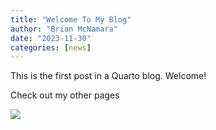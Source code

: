 ```yaml
---
title: "Welcome To My Blog"
author: "Brian McNamara"
date: "2023-11-30"
categories: [news]
---
```


This is the first post in a Quarto blog. Welcome!

Check out my other pages

![](thumbnail.jpg)
